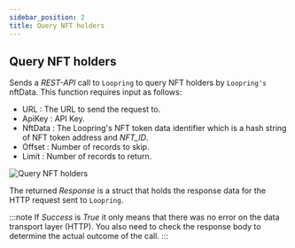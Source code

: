 ```yaml
---
sidebar_position: 2
title: Query NFT holders
---
```


## Query NFT holders
Sends a *REST-API* call to `Loopring` to query NFT holders by `Loopring's` nftData. This function requires input as follows:

* URL <Step text="1"/> : The URL to send the request to.
* ApiKey <Step text="2"/> : API Key.
* NftData <Step text="3"/> : The Loopring's NFT token data identifier which is a hash string of NFT token address and *NFT_ID*.
* Offset <Step text="4"/> : Number of records to skip.
* Limit <Step text="5"/> : Number of records to return.

![Query NFT holders](_static/img/query-nft-holders.png)

The returned *Response* <Step text="6"/> is a struct that holds the response data for the HTTP request sent to `Loopring`.

:::note
If *Success* is *True* it only means that there was no error on the data transport layer (HTTP).
You also need to check the response body to determine the actual outcome of the call.
:::
